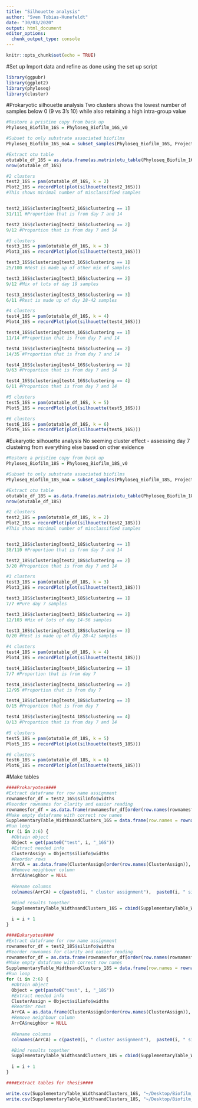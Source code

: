 ```yaml
---
title: "Silhouette analysis"
author: "Sven Tobias-Hunefeldt"
date: "30/03/2020"
output: html_document
editor_options: 
  chunk_output_type: console
---
```


```r
knitr::opts_chunk$set(echo = TRUE)
```
#Set up
Import data and refine as done using the set up script

```r

library(ggpubr)
library(ggplot2)
library(phyloseq)
library(cluster)

```

#Prokaryotic silhouette analysis
Two clusters shows the lowest number of samples below 0 (9 vs 3's 10) while also retaining a high intra-group value
```r

#Restore a pristine copy from back up
Phyloseq_Biofilm_16S = Phyloseq_Biofilm_16S_v0

#Subset to only substrate associated biofilms
Phyloseq_Biofilm_16S_noA = subset_samples(Phyloseq_Biofilm_16S, Project == "Marine_Biofilm" & Sample_type == "Biofilm" & !Substrate == "Water"& !Substrate == "Mesh")

#Extract otu table
otutable_df_16S = as.data.frame(as.matrix(otu_table(Phyloseq_Biofilm_16S_noA)))
nrow(otutable_df_16S)

#2 clusters
test2_16S = pam(otutable_df_16S, k = 2)
Plot2_16S = recordPlot(plot(silhouette(test2_16S)))
#This shows minimal number of misclassified samples


test2_16S$clustering[test2_16S$clustering == 1]
31/111 #Proportion that is from day 7 and 14

test2_16S$clustering[test2_16S$clustering == 2]
9/12 #Proportion that is from day 7 and 14

#3 clusters
test3_16S = pam(otutable_df_16S, k = 3)
Plot3_16S = recordPlot(plot(silhouette(test3_16S)))

test3_16S$clustering[test3_16S$clustering == 1]
25/100 #Rest is made up of other mix of samples

test3_16S$clustering[test3_16S$clustering == 2]
9/12 #Mix of lots of day 19 samples

test3_16S$clustering[test3_16S$clustering == 3]
6/11 #Rest is made up of day 28-42 samples

#4 clusters
test4_16S = pam(otutable_df_16S, k = 4)
Plot4_16S = recordPlot(plot(silhouette(test4_16S)))

test4_16S$clustering[test4_16S$clustering == 1]
11/14 #Proportion that is from day 7 and 14

test4_16S$clustering[test4_16S$clustering == 2]
14/35 #Proportion that is from day 7 and 14

test4_16S$clustering[test4_16S$clustering == 3]
9/63 #Proportion that is from day 7 and 14

test4_16S$clustering[test4_16S$clustering == 4]
6/11 #Proportion that is from day 7 and 14

#5 clusters
test5_16S = pam(otutable_df_16S, k = 5)
Plot5_16S = recordPlot(plot(silhouette(test5_16S)))

#6 clusters
test6_16S = pam(otutable_df_16S, k = 6)
Plot6_16S = recordPlot(plot(silhouette(test6_16S)))

```
#Eukaryotic silhouette analysis
No seeming cluster effect - assessing day 7 clusteirng from everything else based on other evidence
```r

#Restore a pristine copy from back up
Phyloseq_Biofilm_18S = Phyloseq_Biofilm_18S_v0

#Subset to only substrate associated biofilms
Phyloseq_Biofilm_18S_noA = subset_samples(Phyloseq_Biofilm_18S, Project == "Marine_Biofilm" & Sample_type == "Biofilm" & !Substrate == "Water"& !Substrate == "Mesh")

#Extract otu table
otutable_df_18S = as.data.frame(as.matrix(otu_table(Phyloseq_Biofilm_18S_noA)))
nrow(otutable_df_18S)

#2 clusters
test2_18S = pam(otutable_df_18S, k = 2)
Plot2_18S = recordPlot(plot(silhouette(test2_18S)))
#This shows minimal number of misclassified samples


test2_18S$clustering[test2_18S$clustering == 1]
38/110 #Proportion that is from day 7 and 14

test2_18S$clustering[test2_18S$clustering == 2]
3/20 #Proportion that is from day 7 and 14

#3 clusters
test3_18S = pam(otutable_df_18S, k = 3)
Plot3_18S = recordPlot(plot(silhouette(test3_18S)))

test3_18S$clustering[test3_18S$clustering == 1]
7/7 #Pure day 7 samples

test3_18S$clustering[test3_18S$clustering == 2]
12/103 #Mix of lots of day 14-56 samples

test3_18S$clustering[test3_18S$clustering == 3]
0/20 #Rest is made up of day 28-42 samples

#4 clusters
test4_18S = pam(otutable_df_18S, k = 4)
Plot4_18S = recordPlot(plot(silhouette(test4_18S)))

test4_18S$clustering[test4_18S$clustering == 1]
7/7 #Proportion that is from day 7

test4_18S$clustering[test4_18S$clustering == 2]
12/95 #Proportion that is from day 7

test4_18S$clustering[test4_18S$clustering == 3]
0/15 #Proportion that is from day 7 

test4_18S$clustering[test4_18S$clustering == 4]
0/13 #Proportion that is from day 7 and 14

#5 clusters
test5_18S = pam(otutable_df_18S, k = 5)
Plot5_18S = recordPlot(plot(silhouette(test5_18S)))

#6 clusters
test6_18S = pam(otutable_df_18S, k = 6)
Plot6_18S = recordPlot(plot(silhouette(test6_18S)))

```
#Make tables
```r
####Prokaryotes####
#Extract dataframe for row name assignment
rownamesfor_df = test2_16S$silinfo$widths
#Reorder rownames for clarity and easier reading
rownamesfor_df = as.data.frame(rownamesfor_df[order(row.names(rownamesfor_df)), ])
#Make empty dataframe with correct row names
SupplementaryTable_WidthsandClusters_16S = data.frame(row.names = rownames(rownamesfor_df))
#Run loop
for (i in 2:6) {
  #Obtain object
  Object = get(paste0("test", i, "_16S"))
  #Extract needed info
  ClusterAssign = Object$silinfo$widths
  #Reorder rows
  ArrCA = as.data.frame(ClusterAssign[order(row.names(ClusterAssign)), ])
  #Remove neighbour column
  ArrCA$neighbor = NULL
  
  #Rename columns
  colnames(ArrCA) = c(paste0(i, " cluster assignment"),  paste0(i, " silhouette width"))

  #Bind results together
  SupplementaryTable_WidthsandClusters_16S = cbind(SupplementaryTable_WidthsandClusters_16S, ArrCA)
  
  i = i + 1
}

####Eukaryotes####
#Extract dataframe for row name assignment
rownamesfor_df = test2_18S$silinfo$widths
#Reorder rownames for clarity and easier reading
rownamesfor_df = as.data.frame(rownamesfor_df[order(row.names(rownamesfor_df)), ])
#Make empty dataframe with correct row names
SupplementaryTable_WidthsandClusters_18S = data.frame(row.names = rownames(rownamesfor_df))
#Run loop
for (i in 2:6) {
  #Obtain object
  Object = get(paste0("test", i, "_18S"))
  #Extract needed info
  ClusterAssign = Object$silinfo$widths
  #Reorder rows
  ArrCA = as.data.frame(ClusterAssign[order(row.names(ClusterAssign)), ])
  #Remove neighbour column
  ArrCA$neighbor = NULL
  
  #Rename columns
  colnames(ArrCA) = c(paste0(i, " cluster assignment"),  paste0(i, " silhouette width"))

  #Bind results together
  SupplementaryTable_WidthsandClusters_18S = cbind(SupplementaryTable_WidthsandClusters_18S, ArrCA)
  
  i = i + 1
}

####Extract tables for thesis####

write.csv(SupplementaryTable_WidthsandClusters_16S, "~/Desktop/Biofilm_project/Analysis/Clean_Thesis_Code/Tables/Prokayotic_Cluster_Assignment.csv")
write.csv(SupplementaryTable_WidthsandClusters_18S, "~/Desktop/Biofilm_project/Analysis/Clean_Thesis_Code/Tables/Eukayotic_Cluster_Assignment.csv")

```



